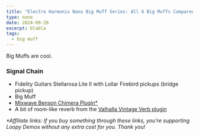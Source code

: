 ```yaml
---
title: "Electro Harmonix Nano Big Muff Series: All 6 Big Muffs Compared"
type: none
date: 2024-09-20
excerpt: blabla
tags:
  - big muff
---
```


Big Muffs are cool.

### Signal Chain

- Fidelity Guitars Stellarosa Lite II with Lollar Firebird pickups (bridge pickup)
- Big Muff
- [Mixwave Benson Chimera Plugin\*](https://sweetwater.sjv.io/B0N2PL)
- A bit of room-like reverb from the [Valhalla Vintage Verb plugin](https://valhalladsp.com/shop/reverb/valhalla-vintage-verb/)

_\*Affiliate links: If you buy something through these links, you're supporting Loopy Demos without any extra cost for you. Thank you!_
